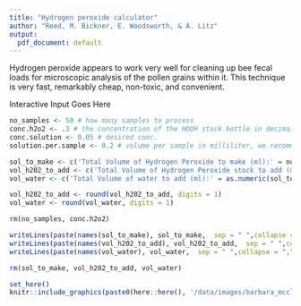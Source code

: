 ```yaml
---
title: "Hydrogen peroxide calculator"
author: "Reed, M. Bickner, E. Woodsworth, & A. Litz"
output:
  pdf_document: default
---
```


Hydrogen peroxide appears to work very well for cleaning up bee fecal loads for microscopic analysis of the pollen grains within it. This technique is very fast, remarkably cheap, non-toxic, and convenient. 

Interactive Input Goes Here
```r
no_samples <- 50 # how many samples to process
conc.h2o2 <- .3 # the concentration of the HOOH stock bottle in decimal e.g. 0.3 = 30%
conc.solution <- 0.05 # desired conc.
solution.per.sample <- 0.2 # volume per sample in milliliter, we recommend 200 microliter
```

```r
sol_to_make <- c('Total Volume of Hydrogen Peroxide to make (ml):' = no_samples * solution.per.sample) # about how much ul per sample
vol_h202_to_add <- c('Total Volume of Hydrogen Peroxide stock to add (ml):' = as.numeric((conc.solution * sol_to_make)/conc.h2o2))
vol_water <- c('Total Volume of water to add (ml):' = as.numeric(sol_to_make - vol_h202_to_add))

vol_h202_to_add <- round(vol_h202_to_add, digits = 1)
vol_water <- round(vol_water, digits = 1)

rm(no_samples, conc.h2o2)
```

\begin{center}
```r
writeLines(paste(conc.solution*100, 'V./V. solution of Hydrogen Peroxide'))
rm(conc.solution)
```
\end{center}

```r
writeLines(paste(names(sol_to_make), sol_to_make,  sep = " ",collapse = ","))
writeLines(paste(names(vol_h202_to_add), vol_h202_to_add,  sep = " ",collapse = ","))
writeLines(paste(names(vol_water), vol_water,  sep = " ",collapse = ","))

rm(sol_to_make, vol_h202_to_add, vol_water)
```

```r
set_here()
knitr::include_graphics(paste0(here::here(), '/data/images/barbara_mcclintock.png'))
```


